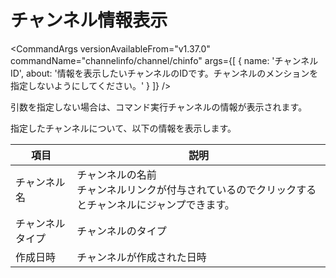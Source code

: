 
# チャンネル情報表示

<CommandArgs
  versionAvailableFrom="v1.37.0"
  commandName="channelinfo/channel/chinfo"
  args={[
    {
      name: 'チャンネルID',
      about:
        '情報を表示したいチャンネルのIDです。チャンネルのメンションを指定しないようにしてください。'
    }
  ]}
/>

<Callout type="info">
    引数を指定しない場合は、コマンド実行チャンネルの情報が表示されます。
</Callout>


指定したチャンネルについて、以下の情報を表示します。

| 項目             | 説明                                                   |
| ---------------- | ------------------------------------------------------ |
| チャンネル名     | チャンネルの名前 <br/> チャンネルリンクが付与されているのでクリックするとチャンネルにジャンプできます。                                      |
| チャンネルタイプ | チャンネルのタイプ                                     |
| 作成日時 | チャンネルが作成された日時 |
